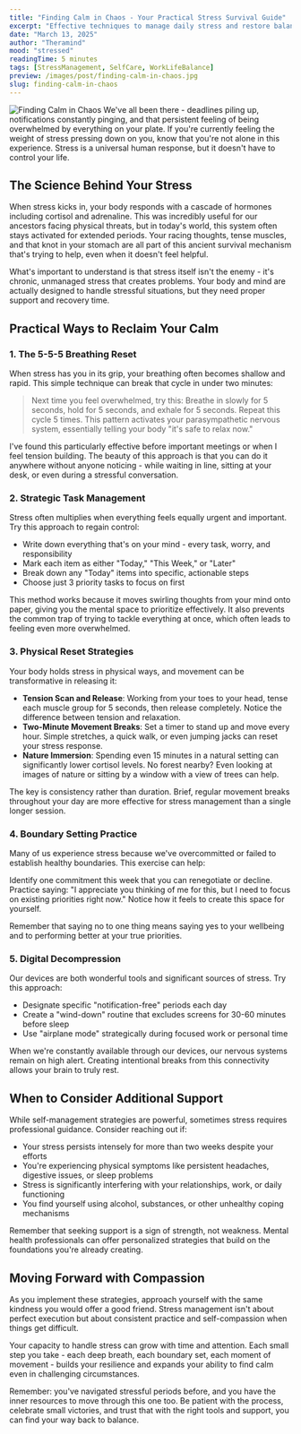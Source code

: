 ```yaml
---
title: "Finding Calm in Chaos - Your Practical Stress Survival Guide"
excerpt: "Effective techniques to manage daily stress and restore balance"
date: "March 13, 2025"
author: "Theramind"
mood: "stressed"
readingTime: 5 minutes
tags: [StressManagement, SelfCare, WorkLifeBalance]
preview: /images/post/finding-calm-in-chaos.jpg
slug: finding-calm-in-chaos
---
```


![Finding Calm in Chaos](/images/post/finding-calm-in-chaos.jpg)
We've all been there - deadlines piling up, notifications constantly pinging, and that persistent feeling of being overwhelmed by everything on your plate. If you're currently feeling the weight of stress pressing down on you, know that you're not alone in this experience. Stress is a universal human response, but it doesn't have to control your life.

## The Science Behind Your Stress

When stress kicks in, your body responds with a cascade of hormones including cortisol and adrenaline. This was incredibly useful for our ancestors facing physical threats, but in today's world, this system often stays activated for extended periods. Your racing thoughts, tense muscles, and that knot in your stomach are all part of this ancient survival mechanism that's trying to help, even when it doesn't feel helpful.

What's important to understand is that stress itself isn't the enemy - it's chronic, unmanaged stress that creates problems. Your body and mind are actually designed to handle stressful situations, but they need proper support and recovery time.

## Practical Ways to Reclaim Your Calm

### 1. The 5-5-5 Breathing Reset

When stress has you in its grip, your breathing often becomes shallow and rapid. This simple technique can break that cycle in under two minutes:

> Next time you feel overwhelmed, try this: Breathe in slowly for 5 seconds, hold for 5 seconds, and exhale for 5 seconds. Repeat this cycle 5 times. This pattern activates your parasympathetic nervous system, essentially telling your body "it's safe to relax now."

I've found this particularly effective before important meetings or when I feel tension building. The beauty of this approach is that you can do it anywhere without anyone noticing - while waiting in line, sitting at your desk, or even during a stressful conversation.

### 2. Strategic Task Management

Stress often multiplies when everything feels equally urgent and important. Try this approach to regain control:

- Write down everything that's on your mind - every task, worry, and responsibility
- Mark each item as either "Today," "This Week," or "Later"
- Break down any "Today" items into specific, actionable steps
- Choose just 3 priority tasks to focus on first

This method works because it moves swirling thoughts from your mind onto paper, giving you the mental space to prioritize effectively. It also prevents the common trap of trying to tackle everything at once, which often leads to feeling even more overwhelmed.

### 3. Physical Reset Strategies

Your body holds stress in physical ways, and movement can be transformative in releasing it:

- **Tension Scan and Release**: Working from your toes to your head, tense each muscle group for 5 seconds, then release completely. Notice the difference between tension and relaxation.
- **Two-Minute Movement Breaks**: Set a timer to stand up and move every hour. Simple stretches, a quick walk, or even jumping jacks can reset your stress response.
- **Nature Immersion**: Spending even 15 minutes in a natural setting can significantly lower cortisol levels. No forest nearby? Even looking at images of nature or sitting by a window with a view of trees can help.

The key is consistency rather than duration. Brief, regular movement breaks throughout your day are more effective for stress management than a single longer session.

### 4. Boundary Setting Practice

Many of us experience stress because we've overcommitted or failed to establish healthy boundaries. This exercise can help:

Identify one commitment this week that you can renegotiate or decline. Practice saying: "I appreciate you thinking of me for this, but I need to focus on existing priorities right now." Notice how it feels to create this space for yourself.

Remember that saying no to one thing means saying yes to your wellbeing and to performing better at your true priorities.

### 5. Digital Decompression

Our devices are both wonderful tools and significant sources of stress. Try this approach:

- Designate specific "notification-free" periods each day
- Create a "wind-down" routine that excludes screens for 30-60 minutes before sleep
- Use "airplane mode" strategically during focused work or personal time

When we're constantly available through our devices, our nervous systems remain on high alert. Creating intentional breaks from this connectivity allows your brain to truly rest.

## When to Consider Additional Support

While self-management strategies are powerful, sometimes stress requires professional guidance. Consider reaching out if:

- Your stress persists intensely for more than two weeks despite your efforts
- You're experiencing physical symptoms like persistent headaches, digestive issues, or sleep problems
- Stress is significantly interfering with your relationships, work, or daily functioning
- You find yourself using alcohol, substances, or other unhealthy coping mechanisms

Remember that seeking support is a sign of strength, not weakness. Mental health professionals can offer personalized strategies that build on the foundations you're already creating.

## Moving Forward with Compassion

As you implement these strategies, approach yourself with the same kindness you would offer a good friend. Stress management isn't about perfect execution but about consistent practice and self-compassion when things get difficult.

Your capacity to handle stress can grow with time and attention. Each small step you take - each deep breath, each boundary set, each moment of movement - builds your resilience and expands your ability to find calm even in challenging circumstances.

Remember: you've navigated stressful periods before, and you have the inner resources to move through this one too. Be patient with the process, celebrate small victories, and trust that with the right tools and support, you can find your way back to balance.
